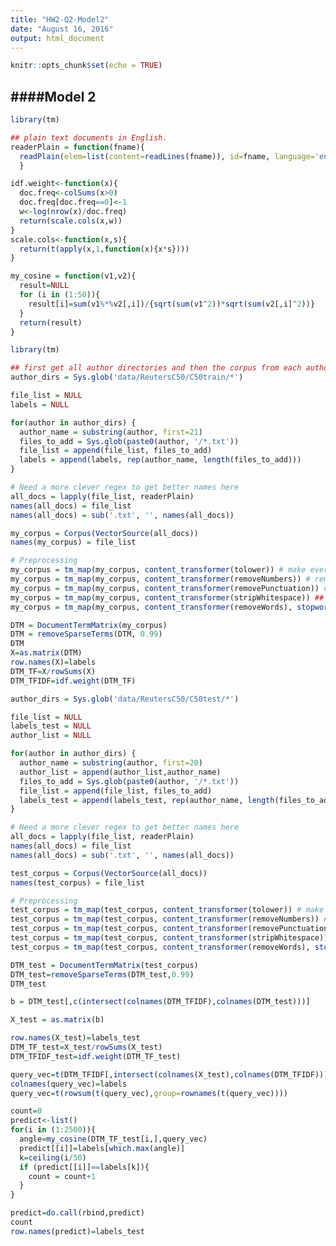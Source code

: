 ```yaml
---
title: "HW2-Q2-Model2"
date: "August 16, 2016"
output: html_document
---
```


```r
knitr::opts_chunk$set(echo = TRUE)
```

####Model 2
---

```r
library(tm)

## plain text documents in English.
readerPlain = function(fname){
  readPlain(elem=list(content=readLines(fname)), id=fname, language='en')
  }
```



```r
idf.weight<-function(x){
  doc.freq<-colSums(x>0)
  doc.freq[doc.freq==0]<-1
  w<-log(nrow(x)/doc.freq)
  return(scale.cols(x,w))
}
scale.cols<-function(x,s){
  return(t(apply(x,1,function(x){x*s})))
}

my_cosine = function(v1,v2){
  result=NULL
  for (i in (1:50)){
    result[i]=sum(v1%*%v2[,i])/{sqrt(sum(v1^2))*sqrt(sum(v2[,i]^2))}
  }
  return(result)
}
```

```r
library(tm)

## first get all author directories and then the corpus from each author
author_dirs = Sys.glob('data/ReutersC50/C50train/*')

file_list = NULL
labels = NULL

for(author in author_dirs) {
  author_name = substring(author, first=21)
  files_to_add = Sys.glob(paste0(author, '/*.txt'))
  file_list = append(file_list, files_to_add)
  labels = append(labels, rep(author_name, length(files_to_add)))
}

# Need a more clever regex to get better names here
all_docs = lapply(file_list, readerPlain) 
names(all_docs) = file_list
names(all_docs) = sub('.txt', '', names(all_docs))

my_corpus = Corpus(VectorSource(all_docs))
names(my_corpus) = file_list

# Preprocessing
my_corpus = tm_map(my_corpus, content_transformer(tolower)) # make everything lowercase
my_corpus = tm_map(my_corpus, content_transformer(removeNumbers)) # remove numbers
my_corpus = tm_map(my_corpus, content_transformer(removePunctuation)) # remove punctuation
my_corpus = tm_map(my_corpus, content_transformer(stripWhitespace)) ## remove excess white-space
my_corpus = tm_map(my_corpus, content_transformer(removeWords), stopwords("SMART"))

DTM = DocumentTermMatrix(my_corpus)
DTM = removeSparseTerms(DTM, 0.99)
DTM
X=as.matrix(DTM)
row.names(X)=labels
DTM_TF=X/rowSums(X)
DTM_TFIDF=idf.weight(DTM_TF)
```

```r
author_dirs = Sys.glob('data/ReutersC50/C50test/*')

file_list = NULL
labels_test = NULL
author_list = NULL

for(author in author_dirs) {
  author_name = substring(author, first=20)
  author_list = append(author_list,author_name)
  files_to_add = Sys.glob(paste0(author, '/*.txt'))
  file_list = append(file_list, files_to_add)
  labels_test = append(labels_test, rep(author_name, length(files_to_add)))
}

# Need a more clever regex to get better names here
all_docs = lapply(file_list, readerPlain) 
names(all_docs) = file_list
names(all_docs) = sub('.txt', '', names(all_docs))

test_corpus = Corpus(VectorSource(all_docs))
names(test_corpus) = file_list

# Preprocessing
test_corpus = tm_map(test_corpus, content_transformer(tolower)) # make everything lowercase
test_corpus = tm_map(test_corpus, content_transformer(removeNumbers)) # remove numbers
test_corpus = tm_map(test_corpus, content_transformer(removePunctuation)) # remove punctuation
test_corpus = tm_map(test_corpus, content_transformer(stripWhitespace)) ## remove excess white-space
test_corpus = tm_map(test_corpus, content_transformer(removeWords), stopwords("SMART"))

DTM_test = DocumentTermMatrix(test_corpus)
DTM_test=removeSparseTerms(DTM_test,0.99)
DTM_test

b = DTM_test[,c(intersect(colnames(DTM_TFIDF),colnames(DTM_test)))]

X_test = as.matrix(b)

row.names(X_test)=labels_test
DTM_TF_test=X_test/rowSums(X_test)
DTM_TFIDF_test=idf.weight(DTM_TF_test)

query_vec=t(DTM_TFIDF[,intersect(colnames(X_test),colnames(DTM_TFIDF))])
colnames(query_vec)=labels
query_vec=t(rowsum(t(query_vec),group=rownames(t(query_vec))))
```

```r
count=0
predict<-list()
for(i in (1:2500)){
  angle=my_cosine(DTM_TF_test[i,],query_vec)
  predict[[i]]=labels[which.max(angle)]
  k=ceiling(i/50)
  if (predict[[i]]==labels[k]){
    count = count+1
  }
}

predict=do.call(rbind,predict)
count
row.names(predict)=labels_test
```



